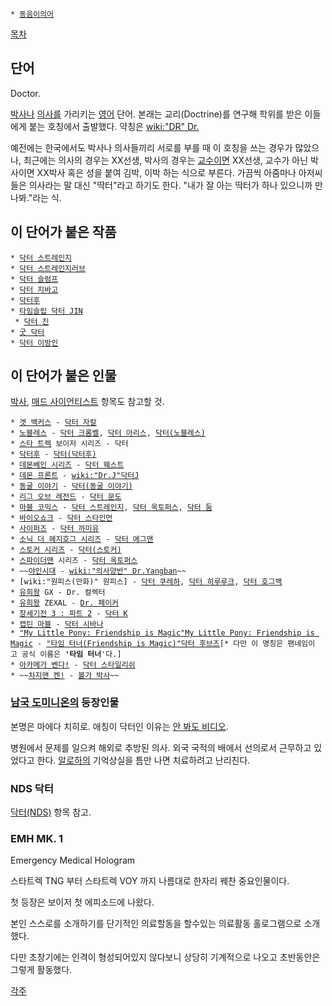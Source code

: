  * [[동음이의어]]

[[목차]]

== 단어 ==
Doctor.

[[박사]]나 [[의사]]를 가리키는 [[영어]] 단어. 본래는 교리(Doctrine)를 연구해 학위를 받은 이들에게 붙는 호칭에서 출발했다. 약칭은 [[wiki:"DR" Dr.]]

예전에는 한국에서도 박사나 의사들끼리 서로를 부를 때 이 호칭을 쓰는 경우가 많았으나, 최근에는 의사의 경우는 XX선생, 박사의 경우는 [[교수]]이면 XX선생, 교수가 아닌 박사이면 XX박사 혹은 성을 붙여 김박, 이박 하는 식으로 부른다.
가끔씩 아줌마나 아저씨들은 의사라는 말 대신 "딱터"라고 하기도 한다. "내가 잘 아는 딱터가 하나 있으니까 만나봐."라는 식.
== 이 단어가 붙은 작품 ==
 * [[닥터 스트레인지]]
 * [[닥터 스트레인지러브]]
 * [[닥터 슬럼프]]
 * [[닥터 지바고]]
 * [[닥터후]]
 * [[타임슬립 닥터 JIN]]
  * [[닥터 진]]
 * [[굿 닥터]]
 * [[닥터 이방인]]
== 이 단어가 붙은 인물 ==
[[박사]], [[매드 사이언티스트]] 항목도 참고할 것.

 * [[겟 백커스]] - [[닥터 자칼]]
 * [[노블레스]] - [[닥터 크롬벨]], [[닥터 아리스]], [[닥터(노블레스)]] 
 * [[스타 트렉]] 보이저 시리즈 - 닥터
 * [[닥터후]] - [[닥터(닥터후)]]
 * [[데몬베인 시리즈]] - [[닥터 웨스트]]
 * [[데몬 프론트]] - [[wiki:"Dr.J"닥터J]]
 * [[동굴 이야기]] - [[닥터(동굴 이야기)]]
 * [[리그 오브 레전드]] - [[닥터 문도]]
 * [[마블 코믹스]] - [[닥터 스트레인지]], [[닥터 옥토퍼스]], [[닥터 둠]]
 * [[바이오쇼크]] - [[닥터 스타인먼]]
 * [[사이퍼즈]] - [[닥터 까미유]]
 * [[소닉 더 헤지호그 시리즈]] - [[닥터 에그맨]]
 * [[스토커 시리즈]] - [[닥터(스토커)]]
 * [[스파이더맨]] 시리즈 - [[닥터 옥토퍼스]]
 * ~~[[야인시대]] - [[wiki:"의사양반" Dr.Yangban]]~~
 * [wiki:"원피스(만화)" 원피스] - [[닥터 쿠레하]], [[닥터 히루루크]], [[닥터 호그백]]
 * [[유희왕]] GX - Dr. 컬렉터
 * [[유희왕]] ZEXAL - [[Dr. 페이커]]
 * [[창세기전 3 : 파트 2]] - [[닥터 K]]
 * [[캡틴 마블]] - [[닥터 시바나]]
 * [["My Little Pony: Friendship is Magic"My Little Pony: Friendship is Magic]] - [["타임 터너(Friendship is Magic)"닥터 후브즈]][* 다만 이 명칭은 팬네임이고 공식 이름은 ''''타임 터너''''다.]
 * [[아카메가 벤다!]] - [[닥터 스타일리쉬]]
 * ~~[[차지맨 켄!]] - [[볼가 박사]]~~
=== [[남국 도미니온]]의 등장인물 ===
본명은 마에다 치히로. 애칭이 닥터인 이유는 [[안 봐도 비디오]].

병원에서 문제를 일으켜 해외로 추방된 의사. 외국 국적의 배에서 선의로서 근무하고 있었다고 한다. [[알로하]]의 기억상실을 틈만 나면 치료하려고 난리친다.
=== NDS 닥터 ===
[[닥터(NDS)]] 항목 참고.

=== EMH MK. 1 ===
Emergency Medical Hologram 

스타트렉 TNG 부터 스타트렉 VOY 까지 나름대로 한자리 꿰찬 중요인물이다.

첫 등장은 보이저 첫 에피소드에 나왔다.

본인 스스로를 소개하기를 단기적인 의료할동을 할수있는 의료활동 홀로그램으로 소개했다.

다만 초창기에는 인격이 형성되어있지 않다보니 상당히 기계적으로 나오고 초반동안은 그렇게 활동했다.

[[각주]]
